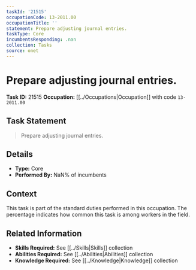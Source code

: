 ```yaml
---
taskId: '21515'
occupationCode: 13-2011.00
occupationTitle: ''
statement: Prepare adjusting journal entries.
taskType: Core
incumbentsResponding: .nan
collection: Tasks
source: onet
---
```

# Prepare adjusting journal entries.

**Task ID:** 21515
**Occupation:** [[../Occupations|Occupation]] with code `13-2011.00`

## Task Statement

> Prepare adjusting journal entries.

## Details

- **Type:** Core
- **Performed By:** NaN% of incumbents

## Context

This task is part of the standard duties performed in this occupation. The percentage indicates how common this task is among workers in the field.

## Related Information

- **Skills Required:** See [[../Skills|Skills]] collection
- **Abilities Required:** See [[../Abilities|Abilities]] collection
- **Knowledge Required:** See [[../Knowledge|Knowledge]] collection
